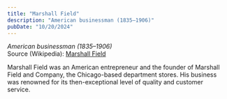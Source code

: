 ```yaml
---
title: "Marshall Field"
description: "American businessman (1835–1906)"
pubDate: "10/20/2024"
---
```


*American businessman (1835–1906)*  
Source (Wikipedia): [Marshall Field][1]

Marshall Field was an American entrepreneur and the founder of Marshall Field and Company, the Chicago-based department stores. His business was renowned for its then-exceptional level of quality and customer service.

[1]: https://en.wikipedia.org/wiki/Marshall_Field

